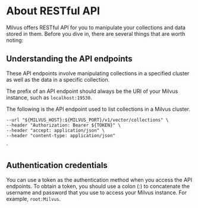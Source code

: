 # About RESTful API

Milvus offers RESTful API for you to manipulate your collections and data stored in them. Before you dive in, there are several things that are worth noting:

## Understanding the API endpoints

These API endpoints involve manipulating collections in a specified cluster as well as the data in a specific collection.

The prefix of an API endpoint should always be the URI of your Milvus instance, such as `localhost:19530`.

The following is the API endpoint used to list collections in a Milvus cluster.

    --url "${MILVUS_HOST}:${MILVUS_PORT}/v1/vector/collections" \
    --header "Authorization: Bearer ${TOKEN}" \
    --header "accept: application/json" \
    --header "content-type: application/json"
`
<CodeBlock children={code} />

## Authentication credentials

You can use a token as the authentication method when you access the API endpoints. To obtain a token, you should use a colon (:) to concatenate the username and password that you use to access your Milvus instance. For example, `root:Milvus`.
